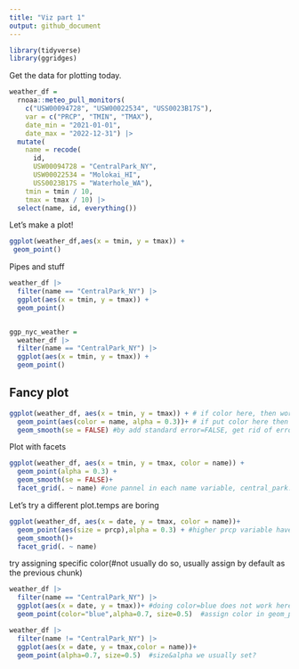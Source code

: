 ```yaml
---
title: "Viz part 1"
output: github_document
---
```


```r
library(tidyverse)
library(ggridges)
```

Get the data for plotting today.

```r
weather_df = 
  rnoaa::meteo_pull_monitors(
    c("USW00094728", "USW00022534", "USS0023B17S"),
    var = c("PRCP", "TMIN", "TMAX"), 
    date_min = "2021-01-01",
    date_max = "2022-12-31") |>
  mutate(
    name = recode(
      id, 
      USW00094728 = "CentralPark_NY", 
      USW00022534 = "Molokai_HI",
      USS0023B17S = "Waterhole_WA"),
    tmin = tmin / 10,
    tmax = tmax / 10) |>
  select(name, id, everything())
```

Let's make a plot!

```r
ggplot(weather_df,aes(x = tmin, y = tmax)) +
 geom_point()
```

Pipes and stuff

```r
weather_df |> 
  filter(name == "CentralPark_NY") |> 
  ggplot(aes(x = tmin, y = tmax)) +
  geom_point()


ggp_nyc_weather =
  weather_df |> 
  filter(name == "CentralPark_NY") |> 
  ggplot(aes(x = tmin, y = tmax)) +
  geom_point()
```


## Fancy plot

```r
ggplot(weather_df, aes(x = tmin, y = tmax)) + # if color here, then work for the whole command
  geom_point(aes(color = name, alpha = 0.3))+ # if put color here then no color for smooth,alpha uses to change opqueness and solidness
  geom_smooth(se = FALSE) #by add standard error=FALSE, get rid of error bars,grey area
```


Plot with facets

```r
ggplot(weather_df, aes(x = tmin, y = tmax, color = name)) +
  geom_point(alpha = 0.3) +
  geom_smooth(se = FALSE)+
  facet_grid(. ~ name) #one pannel in each name variable, central_park...; .put everything in one row, and then separate variable according to name variable according to columns;if name ~.,then 3 rows 1 column
```

Let's try a different plot.temps are boring

```r
ggplot(weather_df, aes(x = date, y = tmax, color = name))+
  geom_point(aes(size = prcp),alpha = 0.3) + #higher prcp variable have bigger points
  geom_smooth()+
  facet_grid(. ~ name)
```


try assigning specific color(#not usually do so, usually assign by default as the previous chunk)

```r
weather_df |> 
  filter(name == "CentralPark_NY") |> 
  ggplot(aes(x = date, y = tmax))+ #doing color=blue does not work here
  geom_point(color="blue",alpha=0.7, size=0.5)  #assign color in geom_point function
```


```r
weather_df |> 
  filter(name != "CentralPark_NY") |> 
  ggplot(aes(x = date, y = tmax,color = name))+ 
  geom_point(alpha=0.7, size=0.5)  #size&alpha we usually set?
```
